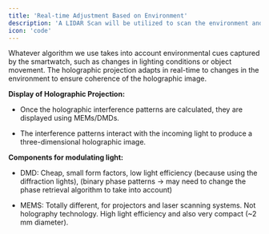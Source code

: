 ```yaml
---
title: 'Real-time Adjustment Based on Environment'
description: 'A LIDAR Scan will be utilized to scan the environment and send it to the AR Glasses'
icon: 'code'
---
```


Whatever algorithm we use takes into account environmental cues captured by the smartwatch, such as changes in lighting conditions or object movement. The holographic projection adapts in real-time to changes in the environment to ensure coherence of the holographic image.


**Display of Holographic Projection:**

- Once the holographic interference patterns are calculated, they are displayed using MEMs/DMDs.

- The interference patterns interact with the incoming light to produce a three-dimensional holographic image.

**Components for modulating light:**

- DMD: Cheap, small form factors, low light efficiency (because using the diffraction lights), (binary phase patterns → may need to change the phase retrieval algorithm to take into account) 

- MEMS: Totally different, for projectors and laser scanning systems.  Not holography technology. High light efficiency and also very compact (~2 mm diameter).


